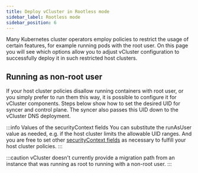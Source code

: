 ```yaml
---
title: Deploy vCluster in Rootless mode
sidebar_label: Rootless mode
sidebar_position: 6
---
```



Many Kubernetes cluster operators employ policies to restrict the usage of certain features, for example running pods with the root user.
On this page you will see which options allow you to adjust vCluster configuration to successfully deploy it in such restricted host clusters.

## Running as non-root user
If your host cluster policies disallow running containers with root user, or you simply prefer to run them this way, it is possible to configure it for vCluster components. Steps below show how to set the desired UID for syncer and control plane. The syncer also passes this UID down to the vCluster DNS deployment.

<NonRootSegment/>

:::info Values of the securityContext fields
You can substitute the runAsUser value as needed, e.g. if the host cluster limits the allowable UID ranges.
And you are free to set other [securityContext fields](https://kubernetes.io/docs/reference/generated/kubernetes-api/v1.22/#podsecuritycontext-v1-core) as necessary to fulfill your host cluster policies.
:::

:::caution
vCluster doesn't currently provide a migration path from an instance that was running as root to running with a non-root user.
:::
